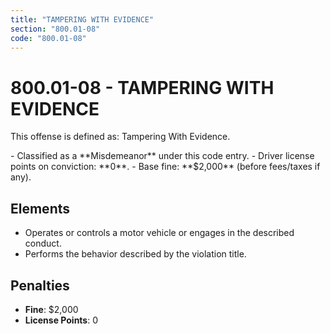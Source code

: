 ```yaml
---
title: "TAMPERING WITH EVIDENCE"
section: "800.01-08"
code: "800.01-08"
---
```





# 800.01-08 - TAMPERING WITH EVIDENCE

This offense is defined as: Tampering With Evidence.

<Aside type="caution" title="Charge Type: Misdemeanor">
- Classified as a **Misdemeanor** under this code entry.
- Driver license points on conviction: **0**.
- Base fine: **$2,000** (before fees/taxes if any).
</Aside>

## Elements
- Operates or controls a motor vehicle or engages in the described conduct.
- Performs the behavior described by the violation title.

## Penalties
- **Fine**: $2,000
- **License Points**: 0
